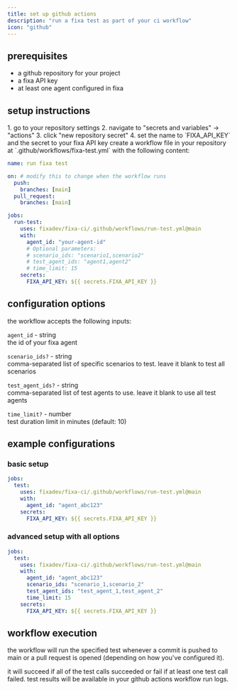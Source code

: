 ```yaml
---
title: set up github actions
description: "run a fixa test as part of your ci workflow"
icon: "github"
---
```


## prerequisites

- a github repository for your project
- a fixa API key
- at least one agent configured in fixa

## setup instructions

<Steps>
<Step title="create a github actions secret to store your fixa API key">
  1. go to your repository settings
  2. navigate to "secrets and variables" → "actions"
  3. click "new repository secret"
  4. set the name to `FIXA_API_KEY` and the secret to your fixa API key
</Step>

<Step title="create a github workflow">
create a workflow file in your repository at `.github/workflows/fixa-test.yml` with the following content:

```yaml fixa-test.yml
name: run fixa test

on: # modify this to change when the workflow runs
  push:
    branches: [main]
  pull_request:
    branches: [main]

jobs:
  run-test:
    uses: fixadev/fixa-ci/.github/workflows/run-test.yml@main
    with:
      agent_id: "your-agent-id"
      # Optional parameters:
      # scenario_ids: "scenario1,scenario2"
      # test_agent_ids: "agent1,agent2"
      # time_limit: 15
    secrets:
      FIXA_API_KEY: ${{ secrets.FIXA_API_KEY }}
```

</Step>
</Steps>

## configuration options

the workflow accepts the following inputs:

`agent_id` - string <br/>
the id of your fixa agent

`scenario_ids?` - string <br/>
comma-separated list of specific scenarios to test. leave it blank to test all scenarios

`test_agent_ids?` - string <br/>
comma-separated list of test agents to use. leave it blank to use all test agents

`time_limit?` - number <br/>
test duration limit in minutes (default: 10)

## example configurations

### basic setup

```yaml
jobs:
  test:
    uses: fixadev/fixa-ci/.github/workflows/run-test.yml@main
    with:
      agent_id: "agent_abc123"
    secrets:
      FIXA_API_KEY: ${{ secrets.FIXA_API_KEY }}
```

### advanced setup with all options

```yaml
jobs:
  test:
    uses: fixadev/fixa-ci/.github/workflows/run-test.yml@main
    with:
      agent_id: "agent_abc123"
      scenario_ids: "scenario_1,scenario_2"
      test_agent_ids: "test_agent_1,test_agent_2"
      time_limit: 15
    secrets:
      FIXA_API_KEY: ${{ secrets.FIXA_API_KEY }}
```

## workflow execution

the workflow will run the specified test whenever a commit is pushed to main or a pull request is opened (depending on how you've configured it).

it will succeed if all of the test calls succeeded or fail if at least one test call failed. test results will be available in your github actions workflow run logs.
